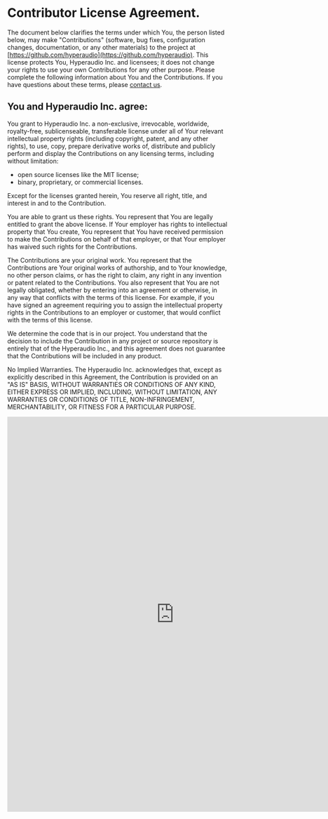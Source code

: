 # Contributor License Agreement.

The document below clarifies the terms under which You, the person listed below, may make "Contributions" (software, bug fixes, configuration changes, documentation, or any other materials) to the project at [https://github.com/hyperaudio](https://github.com/hyperaudio). This license protects You, Hyperaudio Inc. and licensees; it does not change your rights to use your own Contributions for any other purpose. Please complete the following information about You and the Contributions. If you have questions about these terms, please [contact us](mailto:mark@hyperaud.io).

## You and Hyperaudio Inc. agree:

You grant to Hyperaudio Inc. a non-exclusive, irrevocable, worldwide, royalty-free, sublicenseable, transferable license under all of Your relevant intellectual property rights (including copyright, patent, and any other rights), to use, copy, prepare derivative works of, distribute and publicly perform and display the Contributions on any licensing terms, including without limitation:

*   open source licenses like the MIT license;
*   binary, proprietary, or commercial licenses.

Except for the licenses granted herein, You reserve all right, title, and interest in and to the Contribution.

You are able to grant us these rights. You represent that You are legally entitled to grant the above license. If Your employer has rights to intellectual property that You create, You represent that You have received permission to make the Contributions on behalf of that employer, or that Your employer has waived such rights for the Contributions.

The Contributions are your original work. You represent that the Contributions are Your original works of authorship, and to Your knowledge, no other person claims, or has the right to claim, any right in any invention or patent related to the Contributions. You also represent that You are not legally obligated, whether by entering into an agreement or otherwise, in any way that conflicts with the terms of this license. For example, if you have signed an agreement requiring you to assign the intellectual property rights in the Contributions to an employer or customer, that would conflict with the terms of this license.

We determine the code that is in our project. You understand that the decision to include the Contribution in any project or source repository is entirely that of the Hyperaudio Inc., and this agreement does not guarantee that the Contributions will be included in any product.

No Implied Warranties. The Hyperaudio Inc. acknowledges that, except as explicitly described in this Agreement, the Contribution is provided on an "AS IS" BASIS, WITHOUT WARRANTIES OR CONDITIONS OF ANY KIND, EITHER EXPRESS OR IMPLIED, INCLUDING, WITHOUT LIMITATION, ANY WARRANTIES OR CONDITIONS OF TITLE, NON-INFRINGEMENT, MERCHANTABILITY, OR FITNESS FOR A PARTICULAR PURPOSE.

<iframe src="https://docs.google.com/forms/d/1Jx3CHCc9E-HhTKxRlDAim1cZKZSGFGVoqhoBkWFzhmQ/viewform?embedded=true" width="760" height="900" frameborder="0" marginheight="0" marginwidth="0" align="middle">Loading...</iframe>
